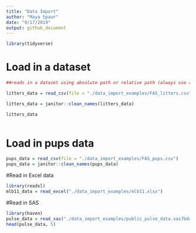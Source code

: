 ```yaml
---
title: "Data Import"
author: "Maya Spaur"
date: "9/17/2019"
output: github_document
---
```


```r
library(tidyverse)

```

# Load in a dataset
```r
##reads in a dataset using absolute path or relative path (always use a relative path!)

litters_data = read_csv(file = "./data_import_examples/FAS_litters.csv")

litters_data = janitor::clean_names(litters_data)

litters_data
  
```

# Load in pups data
```r
pups_data = read_csv(file = "./data_import_examples/FAS_pups.csv")
pups_data = janitor::clean_names(pups_data)

```

#Read in Excel data
```r

library(readxl)
mlb11_data = read_excel("./data_import_examples/mlb11.xlsx")

```

#Read in SAS
```r
library(haven)
pulse_data = read_sas("./data_import_examples/public_pulse_data.sas7bdat")
head(pulse_data, 5)

```
